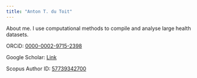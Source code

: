 ```yaml
---
title: "Anton T. du Toit"
---
```


<meta http-equiv='cache-control' content='no-cache'> 
<meta http-equiv='expires' content='0'> 
<meta http-equiv='pragma' content='no-cache'>

About me. I use computational methods to compile and analyse large health datasets.

ORCiD: [0000-0002-9715-2398](https://orcid.org/0000-0002-9715-2398 "Opens in new tab"){target="_blank" rel="noopener noreferrer"}

Google Scholar: [Link](https://scholar.google.com.au/citations?hl=en&pli=1&user=P8lS-1kAAAAJ "Opens in new tab"){target="_blank" rel="noopener noreferrer"}

Scopus Author ID: [57739342700](https://www.scopus.com/authid/detail.uri?authorId=57739342700 "Opens in new tab"){target="_blank" rel="noopener noreferrer"}